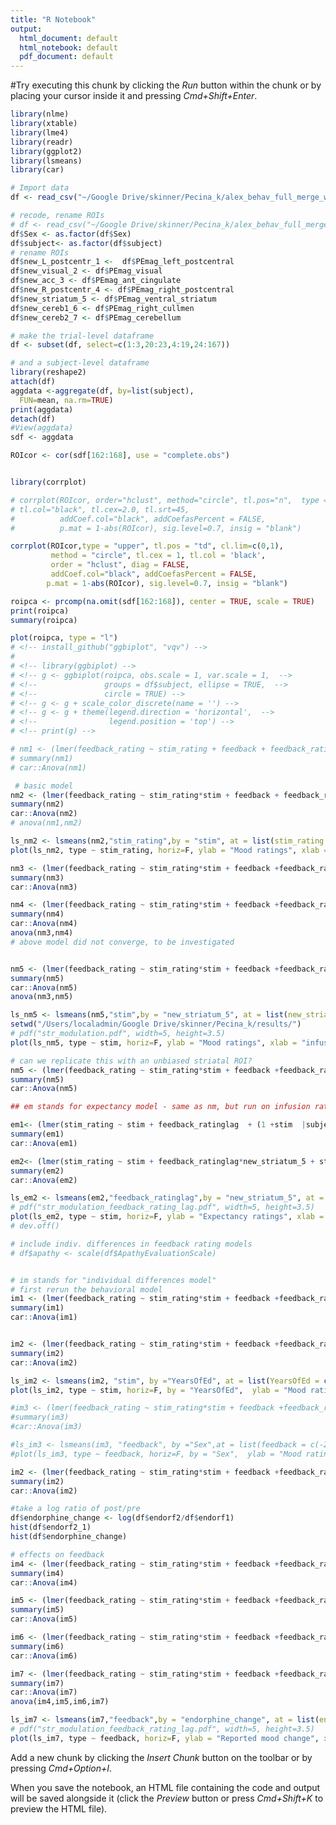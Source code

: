 ```yaml
---
title: "R Notebook"
output:
  html_document: default
  html_notebook: default
  pdf_document: default
---
```


#Try executing this chunk by clicking the *Run* button within the chunk or by placing your cursor inside it and pressing *Cmd+Shift+Enter*. 

``` r
library(nlme)
library(xtable)
library(lme4)
library(readr)
library(ggplot2)
library(lsmeans)
library(car)
```


```r

# Import data
df <- read_csv("~/Google Drive/skinner/Pecina_k/alex_behav_full_merge_with_PEbetas.csv")

# recode, rename ROIs
# df <- read_csv("~/Google Drive/skinner/Pecina_k/alex_behav_full_merge_with_betas.csv")
df$Sex <- as.factor(df$Sex)
df$subject<- as.factor(df$subject)
# rename ROIs
df$new_L_postcentr_1 <-  df$PEmag_left_postcentral
df$new_visual_2 <- df$PEmag_visual
df$new_acc_3 <- df$PEmag_ant_cingulate
df$new_R_postcentr_4 <- df$PEmag_right_postcentral
df$new_striatum_5 <- df$PEmag_ventral_striatum
df$new_cereb1_6 <- df$PEmag_right_cullmen
df$new_cereb2_7 <- df$PEmag_cerebellum

# make the trial-level dataframe
df <- subset(df, select=c(1:3,20:23,4:19,24:167))

# and a subject-level dataframe
library(reshape2)
attach(df)
aggdata <-aggregate(df, by=list(subject), 
  FUN=mean, na.rm=TRUE)
print(aggdata)
detach(df)
#View(aggdata)
sdf <- aggdata
```

```r
ROIcor <- cor(sdf[162:168], use = "complete.obs")


library(corrplot)

# corrplot(ROIcor, order="hclust", method="circle", tl.pos="n",  type = "upper",       
# tl.col="black", tl.cex=2.0, tl.srt=45, 
#          addCoef.col="black", addCoefasPercent = FALSE,
#          p.mat = 1-abs(ROIcor), sig.level=0.7, insig = "blank")  

corrplot(ROIcor,type = "upper", tl.pos = "td", cl.lim=c(0,1),
         method = "circle", tl.cex = 1, tl.col = 'black',
         order = "hclust", diag = FALSE, 
         addCoef.col="black", addCoefasPercent = FALSE,
        p.mat = 1-abs(ROIcor), sig.level=0.7, insig = "blank")

```
```r
roipca <- prcomp(na.omit(sdf[162:168]), center = TRUE, scale = TRUE)
print(roipca)
summary(roipca)

plot(roipca, type = "l")
# <!-- install_github("ggbiplot", "vqv") -->
# 
# <!-- library(ggbiplot) -->
# <!-- g <- ggbiplot(roipca, obs.scale = 1, var.scale = 1,  -->
# <!--               groups = df$subject, ellipse = TRUE,  -->
# <!--               circle = TRUE) -->
# <!-- g <- g + scale_color_discrete(name = '') -->
# <!-- g <- g + theme(legend.direction = 'horizontal',  -->
# <!--                legend.position = 'top') -->
# <!-- print(g) -->
```


``` r
# nm1 <- (lmer(feedback_rating ~ stim_rating + feedback + feedback_ratinglag + (1 +feedback + stim_rating |subject), df))
# summary(nm1)
# car::Anova(nm1)

 # basic model
nm2 <- (lmer(feedback_rating ~ stim_rating*stim + feedback + feedback_ratinglag + (1 +feedback + stim_rating |subject), df))
summary(nm2)
car::Anova(nm2)
# anova(nm1,nm2)

ls_nm2 <- lsmeans(nm2,"stim_rating",by = "stim", at = list(stim_rating = c(-2,-1,0,1,2)))
plot(ls_nm2, type ~ stim_rating, horiz=F, ylab = "Mood ratings", xlab = "Expectancy")

```

``` r
nm3 <- (lmer(feedback_rating ~ stim_rating*stim + feedback +feedback_ratinglag + new_visual_2*stim + (1 +feedback + stim_rating |subject), df))
summary(nm3)
car::Anova(nm3)

nm4 <- (lmer(feedback_rating ~ stim_rating*stim + feedback +feedback_ratinglag + new_L_postcentr_1*stim + (1 +feedback + stim_rating |subject), df))
summary(nm4)
car::Anova(nm4)
anova(nm3,nm4)
# above model did not converge, to be investigated


nm5 <- (lmer(feedback_rating ~ stim_rating*stim + feedback +feedback_ratinglag + new_striatum_5*stim + (1 +feedback + stim_rating |subject), df))
summary(nm5)
car::Anova(nm5)
anova(nm3,nm5)

ls_nm5 <- lsmeans(nm5,"stim",by = "new_striatum_5", at = list(new_striatum_5 = c(1,5,10)))
setwd("/Users/localadmin/Google Drive/skinner/Pecina_k/results/")
# pdf("str_modulation.pdf", width=5, height=3.5)
plot(ls_nm5, type ~ stim, horiz=F, ylab = "Mood ratings", xlab = "infusion", main = "Striatal activity modulates effect of infusion on mood ratings")

# can we replicate this with an unbiased striatal ROI?
nm5 <- (lmer(feedback_rating ~ stim_rating*stim + feedback +feedback_ratinglag + df$new_striatum_5*stim + (1 +feedback + stim_rating |subject), df))
summary(nm5)
car::Anova(nm5)

``` 

``` r
## em stands for expectancy model - same as nm, but run on infusion ratings

em1<- (lmer(stim_rating ~ stim + feedback_ratinglag  + (1 +stim  |subject), df))
summary(em1)
car::Anova(em1)

```

``` r

em2<- (lmer(stim_rating ~ stim + feedback_ratinglag*new_striatum_5 + stim_diff  + (1 +stim  |subject), df))
summary(em2)
car::Anova(em2)

ls_em2 <- lsmeans(em2,"feedback_ratinglag",by = "new_striatum_5", at = list(new_striatum_5 = c(1,5,10),feedback_ratinglag = c(-2,0,2)))
# pdf("str_modulation_feedback_rating_lag.pdf", width=5, height=3.5)
plot(ls_em2, type ~ stim, horiz=F, ylab = "Expectancy ratings", xlab = "Previous mood ratings", main = "Striatal activity enhances the effect of previously reported mood")
# dev.off()

```
``` r
# include indiv. differences in feedback rating models
# df$apathy <- scale(df$ApathyEvaluationScale)


# im stands for "individual differences model"
# first rerun the behavioral model
im1 <- (lmer(feedback_rating ~ stim_rating*stim + feedback +feedback_ratinglag + (1 +feedback + stim_rating |subject), df))
summary(im1)
car::Anova(im1)


im2 <- (lmer(feedback_rating ~ stim_rating*stim + feedback +feedback_ratinglag + YearsOfEd*feedback*stim + (1 +feedback + stim_rating |subject), df, na.action = na.omit))
summary(im2)
car::Anova(im2)

ls_im2 <- lsmeans(im2, "stim", by ="YearsOfEd", at = list(YearsOfEd = c(8,13,18)),data = df)
plot(ls_im2, type ~ stim, horiz=F, by = "YearsOfEd",  ylab = "Mood ratings", xlab = "Infusion")

#im3 <- (lmer(feedback_rating ~ stim_rating*stim + feedback +feedback_ratinglag + Sex*feedback + (1 +feedback + stim_rating |subject), df, na.action = na.omit))
#summary(im3)
#car::Anova(im3)

#ls_im3 <- lsmeans(im3, "feedback", by ="Sex",at = list(feedback = c(-2,-1,1,2)),data = df)
#plot(ls_im3, type ~ feedback, horiz=F, by = "Sex",  ylab = "Mood ratings", xlab = "Neurofeedback")


```

``` r

im2 <- (lmer(feedback_rating ~ stim_rating*stim + feedback +feedback_ratinglag + df$DAS7*feedback + (1 +feedback + stim_rating |subject), df,na.action = na.omit))
summary(im2)
car::Anova(im2)

```


``` r
#take a log ratio of post/pre 
df$endorphine_change <- log(df$endorf2/df$endorf1)
hist(df$endorf2_1)
hist(df$endorphine_change)

# effects on feedback
im4 <- (lmer(feedback_rating ~ stim_rating*stim + feedback +feedback_ratinglag + endorf1*feedback + (1 +feedback + stim_rating |subject), df))
summary(im4)
car::Anova(im4)

im5 <- (lmer(feedback_rating ~ stim_rating*stim + feedback +feedback_ratinglag + endorf2*feedback + (1 +feedback + stim_rating |subject), df))
summary(im5)
car::Anova(im5)

im6 <- (lmer(feedback_rating ~ stim_rating*stim + feedback +feedback_ratinglag + endorphine_change*feedback*stim + (1 +feedback + stim_rating |subject), df))
summary(im6)
car::Anova(im6)

im7 <- (lmer(feedback_rating ~ stim_rating*stim + feedback +feedback_ratinglag + endorphine_change*feedback + (1 +feedback + stim_rating |subject), df))
summary(im7)
car::Anova(im7)
anova(im4,im5,im6,im7)

ls_im7 <- lsmeans(im7,"feedback",by = "endorphine_change", at = list(endorphine_change = c(-4,0,4),feedback = c(-2,0,2)))
# pdf("str_modulation_feedback_rating_lag.pdf", width=5, height=3.5)
plot(ls_im7, type ~ feedback, horiz=F, ylab = "Reported mood change", xlab = "Previous mood ratings", main = "Increase in endorphin levels enhances the effect of neurofeedback")

```

<!-- ``` {r check_apathy} -->
<!-- ggplot(data = df, mapping = aes(df$ApathyEvaluationScale,df$subject)) +geom_point(mapping = aes(df$ApathyEvaluationScale,df$subject)) -->

<!-- ggplot(data = df, mapping = aes(df$ApathyEvaluationScale,df$Age)) +geom_point(mapping = aes(df$ApathyEvaluationScale,df$Age)) -->
<!-- ``` -->


Add a new chunk by clicking the *Insert Chunk* button on the toolbar or by pressing *Cmd+Option+I*.

When you save the notebook, an HTML file containing the code and output will be saved alongside it (click the *Preview* button or press *Cmd+Shift+K* to preview the HTML file).
